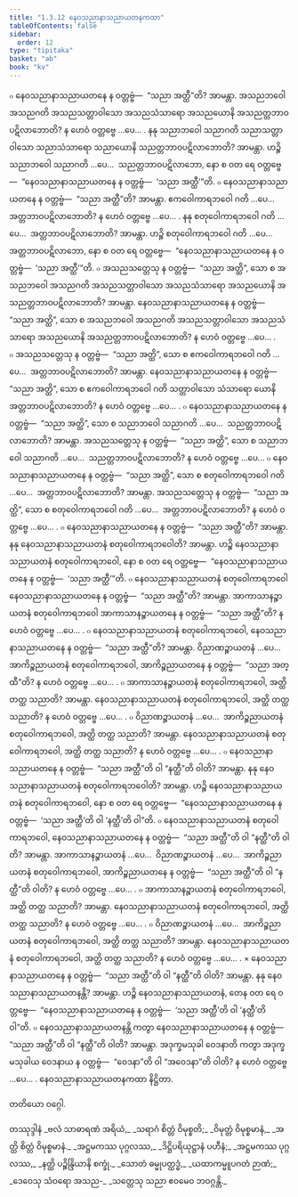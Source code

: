 ```yaml
---
title: "1.3.12 နေဝသညာနာသညာယတနကထာ"
tableOfContents: false
sidebar:
  order: 12
type: "tipitaka"
basket: "ab"
book: "kv"
---
```



<DynamicBreadcrumb />

<Division number="384" book="kv" e="ch" v="32" p="198">

<Paragraph number="1268" book="kv">
๐ နေဝသညာနာသညာယတနေ န ဝတ္တဗ္ဗံ—  “သညာ အတ္ထီ”တိ? အာမန္တာ. အသညဘဝေါ အသညဂတိ အသညသတ္တာဝါသော အသညသံသာရော အသညယောနိ အသညတ္တဘာဝပဋိလာဘောတိ? န ဟေဝံ ဝတ္တဗ္ဗေ …ပေ… .
</Paragraph>

<Paragraph number="1269" book="kv">
နနု သညာဘဝေါ သညာဂတိ သညာသတ္တာဝါသော သညာသံသာရော သညာယောနိ သညတ္တဘာဝပဋိလာဘောတိ? အာမန္တာ. ဟဉ္စိ သညာဘဝေါ သညာဂတိ …ပေ…  သညတ္တဘာဝပဋိလာဘော, နော စ ဝတ ရေ ဝတ္တဗ္ဗေ—  “နေဝသညာနာသညာယတနေ န ဝတ္တဗ္ဗံ—  ‘သညာ အတ္ထီ’”တိ.
</Paragraph>

<Paragraph number="1270" book="kv">
๐ နေဝသညာနာသညာယတနေ န ဝတ္တဗ္ဗံ—  “သညာ အတ္ထီ”တိ? အာမန္တာ. ဧကဝေါကာရဘဝေါ ဂတိ …ပေ…  အတ္တဘာဝပဋိလာဘောတိ? န ဟေဝံ ဝတ္တဗ္ဗေ …ပေ… .
</Paragraph>

<Paragraph number="1271" book="kv">
နနု စတုဝေါကာရဘဝေါ ဂတိ …ပေ…  အတ္တဘာဝပဋိလာဘောတိ? အာမန္တာ. ဟဉ္စိ စတုဝေါကာရဘဝေါ ဂတိ …ပေ…  အတ္တဘာဝပဋိလာဘော, နော စ ဝတ ရေ ဝတ္တဗ္ဗေ—  “နေဝသညာနာသညာယတနေ န ဝတ္တဗ္ဗံ—  ‘သညာ အတ္ထီ’”တိ.
</Paragraph>

</Division>
<Division number="385" book="kv" e="ch" v="32" p="199">

<Paragraph number="1272" book="kv">
๐ အသညသတ္တေသု န ဝတ္တဗ္ဗံ—  “သညာ အတ္ထိ”, သော စ အသညဘဝေါ အသညဂတိ အသညသတ္တာဝါသော အသညသံသာရော အသညယောနိ အသညတ္တဘာဝပဋိလာဘောတိ? အာမန္တာ. နေဝသညာနာသညာယတနေ န ဝတ္တဗ္ဗံ—  “သညာ အတ္ထိ”, သော စ အသညဘဝေါ အသညဂတိ အသညသတ္တာဝါသော အသညသံသာရော အသညယောနိ အသညတ္တဘာဝပဋိလာဘောတိ? န ဟေဝံ ဝတ္တဗ္ဗေ …ပေ… .
</Paragraph>

<Paragraph number="1273" book="kv">
๐ အသညသတ္တေသု န ဝတ္တဗ္ဗံ—  “သညာ အတ္ထိ”, သော စ ဧကဝေါကာရဘဝေါ ဂတိ …ပေ…  အတ္တဘာဝပဋိလာဘောတိ? အာမန္တာ. နေဝသညာနာသညာယတနေ န ဝတ္တဗ္ဗံ—  “သညာ အတ္ထိ”, သော စ ဧကဝေါကာရဘဝေါ ဂတိ သတ္တာဝါသော သံသာရော ယောနိ အတ္တဘာဝပဋိလာဘောတိ? န ဟေဝံ ဝတ္တဗ္ဗေ …ပေ… .
</Paragraph>

<Paragraph number="1274" book="kv">
๐ နေဝသညာနာသညာယတနေ န ဝတ္တဗ္ဗံ—  “သညာ အတ္ထိ”, သော စ သညာဘဝေါ သညာဂတိ …ပေ…  သညတ္တဘာဝပဋိလာဘောတိ? အာမန္တာ. အသညသတ္တေသု န ဝတ္တဗ္ဗံ—  “သညာ အတ္ထိ”, သော စ သညာဘဝေါ သညာဂတိ …ပေ…  သညတ္တဘာဝပဋိလာဘောတိ? န ဟေဝံ ဝတ္တဗ္ဗေ …ပေ…
</Paragraph>

<Paragraph number="1275" book="kv">
๐ နေဝသညာနာသညာယတနေ န ဝတ္တဗ္ဗံ—  “သညာ အတ္ထိ”, သော စ စတုဝေါကာရဘဝေါ ဂတိ …ပေ…  အတ္တဘာဝပဋိလာဘောတိ? အာမန္တာ. အသညသတ္တေသု န ဝတ္တဗ္ဗံ—  “သညာ အတ္ထိ”, သော စ စတုဝေါကာရဘဝေါ ဂတိ …ပေ…  အတ္တဘာဝပဋိလာဘောတိ? န ဟေဝံ ဝတ္တဗ္ဗေ …ပေ… .
</Paragraph>

<Paragraph number="1276" book="kv">
๐ နေဝသညာနာသညာယတနေ န ဝတ္တဗ္ဗံ—  “သညာ အတ္ထီ”တိ? အာမန္တာ. နနု နေဝသညာနာသညာယတနံ စတုဝေါကာရဘဝေါတိ? အာမန္တာ. ဟဉ္စိ နေဝသညာနာသညာယတနံ စတုဝေါကာရဘဝေါ, နော စ ဝတ ရေ ဝတ္တဗ္ဗေ—  “နေဝသညာနာသညာယတနေ န ဝတ္တဗ္ဗံ—  ‘သညာ အတ္ထီ’”တိ.
</Paragraph>

</Division>
<Division number="386" book="kv" e="ch" v="32" p="200">

<Paragraph number="1277" book="kv">
๐ နေဝသညာနာသညာယတနံ စတုဝေါကာရဘဝေါ နေဝသညာနာသညာယတနေ န ဝတ္တဗ္ဗံ—  “သညာ အတ္ထီ”တိ? အာမန္တာ. အာကာသာနဉ္စာယတနံ စတုဝေါကာရဘဝေါ အာကာသာနဉ္စာယတနေ န ဝတ္တဗ္ဗံ—  “သညာ အတ္ထီ”တိ? န ဟေဝံ ဝတ္တဗ္ဗေ …ပေ… .
</Paragraph>

<Paragraph number="1278" book="kv">
๐ နေဝသညာနာသညာယတနံ စတုဝေါကာရဘဝေါ, နေဝသညာနာသညာယတနေ န ဝတ္တဗ္ဗံ—  “သညာ အတ္ထီ”တိ? အာမန္တာ. ဝိညာဏဉ္စာယတနံ …ပေ…  အာကိဉ္စညာယတနံ စတုဝေါကာရဘဝေါ, အာကိဉ္စညာယတနေ န ဝတ္တဗ္ဗံ—  “သညာ အတ္ထီ”တိ? န ဟေဝံ ဝတ္တဗ္ဗေ …ပေ… .
</Paragraph>

<Paragraph number="1279" book="kv">
๐ အာကာသာနဉ္စာယတနံ စတုဝေါကာရဘဝေါ, အတ္ထိ တတ္ထ သညာတိ? အာမန္တာ. နေဝသညာနာသညာယတနံ စတုဝေါကာရဘဝေါ, အတ္ထိ တတ္ထ သညာတိ? န ဟေဝံ ဝတ္တဗ္ဗေ …ပေ… .
</Paragraph>

<Paragraph number="1280" book="kv">
๐ ဝိညာဏဉ္စာယတနံ …ပေ…  အာကိဉ္စညာယတနံ စတုဝေါကာရဘဝေါ, အတ္ထိ တတ္ထ သညာတိ? အာမန္တာ. နေဝသညာနာသညာယတနံ စတုဝေါကာရဘဝေါ, အတ္ထိ တတ္ထ သညာတိ? န ဟေဝံ ဝတ္တဗ္ဗေ …ပေ… .
</Paragraph>

<Paragraph number="1281" book="kv">
๐ နေဝသညာနာသညာယတနေ န ဝတ္တဗ္ဗံ—  “သညာ အတ္ထီ”တိ ဝါ “နတ္ထီ”တိ ဝါတိ? အာမန္တာ. နနု နေဝသညာနာသညာယတနံ စတုဝေါကာရဘဝေါတိ? အာမန္တာ. ဟဉ္စိ နေဝသညာနာသညာယတနံ စတုဝေါကာရဘဝေါ, နော စ ဝတ ရေ ဝတ္တဗ္ဗေ—  “နေဝသညာနာသညာယတနေ န ဝတ္တဗ္ဗံ—  ‘သညာ အတ္ထီ’တိ ဝါ ‘နတ္ထီ’တိ ဝါ”တိ.
</Paragraph>

<Paragraph number="1282" book="kv">
๐ နေဝသညာနာသညာယတနံ စတုဝေါကာရဘဝေါ, နေဝသညာနာသညာယတနေ န ဝတ္တဗ္ဗံ—  “သညာ အတ္ထီ”တိ ဝါ “နတ္ထီ”တိ ဝါတိ? အာမန္တာ. အာကာသာနဉ္စာယတနံ …ပေ…  ဝိညာဏဉ္စာယတနံ …ပေ…  အာကိဉ္စညာယတနံ စတုဝေါကာရဘဝေါ, အာကိဉ္စညာယတနေ န ဝတ္တဗ္ဗံ—  “သညာ အတ္ထီ”တိ ဝါ “နတ္ထီ”တိ ဝါတိ? န ဟေဝံ ဝတ္တဗ္ဗေ …ပေ… .
</Paragraph>

<Paragraph number="1283" book="kv">
๐ အာကာသာနဉ္စာယတနံ စတုဝေါကာရဘဝေါ, အတ္ထိ တတ္ထ သညာတိ? အာမန္တာ. နေဝသညာနာသညာယတနံ စတုဝေါကာရဘဝေါ, အတ္ထိ တတ္ထ သညာတိ? န ဟေဝံ ဝတ္တဗ္ဗေ …ပေ… .
</Paragraph>

<Paragraph number="1284" book="kv">
๐ ဝိညာဏဉ္စာယတနံ …ပေ…  အာကိဉ္စညာယတနံ စတုဝေါကာရဘဝေါ, အတ္ထိ တတ္ထ သညာတိ? အာမန္တာ. နေဝသညာနာသညာယတနံ စတုဝေါကာရဘဝေါ, အတ္ထိ တတ္ထ သညာတိ? န ဟေဝံ ဝတ္တဗ္ဗေ …ပေ… .
</Paragraph>

<Paragraph number="1285" book="kv">
× နေဝသညာနာသညာယတနေ န ဝတ္တဗ္ဗံ—  “သညာ အတ္ထီ”တိ ဝါ “နတ္ထီ”တိ ဝါတိ? အာမန္တာ. နနု နေဝသညာနာသညာယတနန္တိ? အာမန္တာ. ဟဉ္စိ နေဝသညာနာသညာယတနံ, တေန ဝတ ရေ ဝတ္တဗ္ဗေ—  “နေဝသညာနာသညာယတနေ န ဝတ္တဗ္ဗံ—  ‘သညာ အတ္ထီ’တိ ဝါ ‘နတ္ထီ’တိ ဝါ”တိ.
</Paragraph>

<Paragraph number="1286" book="kv">
๐ နေဝသညာနာသညာယတနန္တိ ကတွာ နေဝသညာနာသညာယတနေ န ဝတ္တဗ္ဗံ—  “သညာ အတ္ထီ”တိ ဝါ “နတ္ထီ”တိ ဝါတိ? အာမန္တာ. အဒုက္ခမသုခါ ဝေဒနာတိ ကတွာ အဒုက္ခမသုခါယ ဝေဒနာယ န ဝတ္တဗ္ဗံ—  “ဝေဒနာ”တိ ဝါ “အဝေဒနာ”တိ ဝါတိ? န ဟေဝံ ဝတ္တဗ္ဗေ …ပေ… .

</Paragraph>
</Division>

<Paragraph number="1287" type="center" book="kv">
နေဝသညာနာသညာယတနကထာ နိဋ္ဌိတာ.

  
တတိယော ဝဂ္ဂေါ.



</Paragraph>

<Paragraph number="1288" type="center" book="kv">
တဿုဒ္ဒါနံ


</Paragraph>

<Paragraph number="1289" type="verses" book="kv">
_ဗလံ သာဓာရဏံ အရိယံ,_  
_သရာဂံ စိတ္တံ ဝိမုစ္စတိ;_  
_ဝိမုတ္တံ ဝိမုစ္စမာနံ,_  
_အတ္ထိ စိတ္တံ ဝိမုစ္စမာနံ._  

</Paragraph>

<Paragraph number="1290" type="verses" book="kv">
_အဋ္ဌမကဿ ပုဂ္ဂလဿ,_  
_ဒိဋ္ဌိပရိယုဋ္ဌာနံ ပဟီနံ;_  
_အဋ္ဌမကဿ ပုဂ္ဂလဿ,_  
_နတ္ထိ ပဉ္စိန္ဒြိယာနိ စက္ခုံ._  

</Paragraph>

<Paragraph number="1291" type="verses" book="kv">
_သောတံ ဓမ္မုပတ္ထဒ္ဓံ,_  
_ယထာကမ္မူပဂတံ ဉာဏံ;_  
_ဒေဝေသု သံဝရော အသည-_  
_သတ္တေသု သညာ ဧဝမေဝ ဘဝဂ္ဂန္တိ._
</Paragraph>